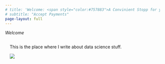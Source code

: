 ```yaml
---
# title: 'Welcome: <span style="color:#757883">A Convinient Stopp for you to</span>'
# subtitle: "Accept Payments"
page-layout: full
---
```


::: gradient-text
::: welcome-headline
*Welcome* <br>
:::

::: welcome-subheadline
<i class="fa fa-handshake-o" style="font-size:24px"></i>
:::
:::

::: cmm-background
::: content-container
::: welcome
::: grid
::: {.g-col-14 .g-col-lg-6 .welcome-text .sand-background style="padding: 15px;"}
This is the place where I write about data science stuff. 
<p>
 ![](/img/background-3.jpg)
</p>
:::
:::
:::
:::
:::
